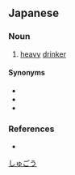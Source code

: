 ==Japanese==
{{ja-kanjitab|しゅ|ごう|yomi=on}}

===Noun===
{{ja-noun|しゅごう}}

# [[heavy]] [[drinker]]

====Synonyms====
* {{ja-r|酒飲み|さけのみ}}
* {{ja-r|飲兵衛|のんべえ}}
* {{ja-r|飲み助|のみすけ}}

===References===
* {{R:Shogakukan}}

[[Category:ja:Drinking|しゅごう]]
